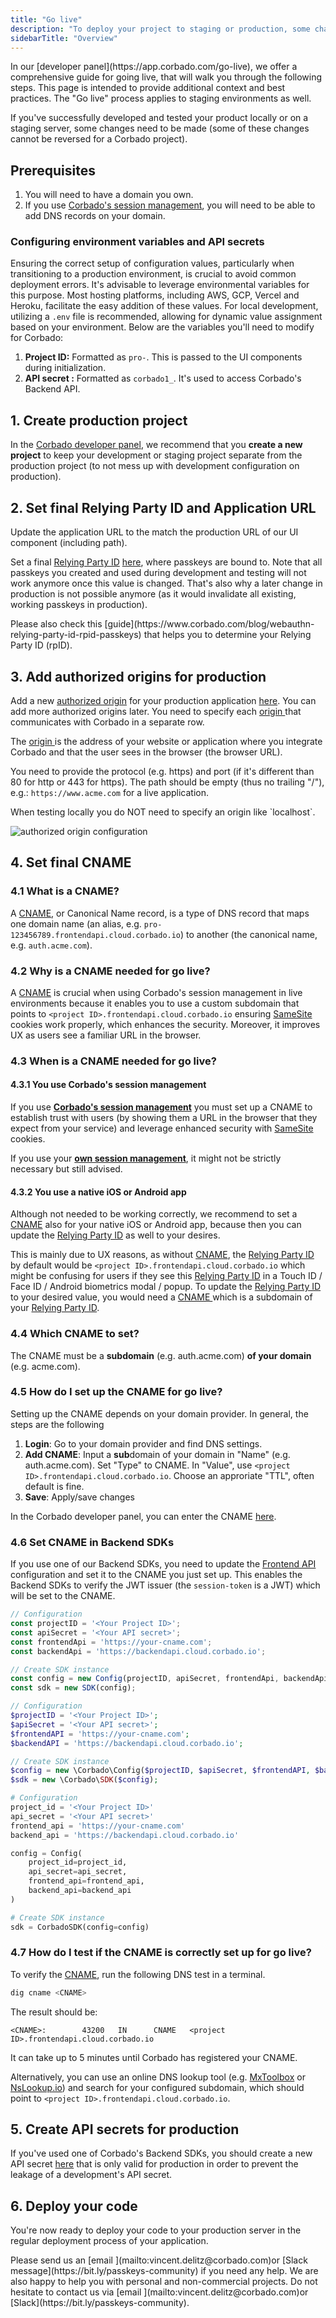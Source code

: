 ```yaml
---
title: "Go live"
description: "To deploy your project to staging or production, some changes need to be made in order to ensure stricter security."
sidebarTitle: "Overview"
---
```


<Note>
    In our [developer panel](https://app.corbado.com/go-live), we offer a comprehensive guide for going live, that will walk you through the following steps.
    This page is intended to provide additional context and best practices.
    The "Go live" process applies to staging environments as well.
</Note>

If you've successfully developed and tested your product locally or on a staging server, some changes need to be made (some of these changes cannot be reversed for a Corbado project).

## Prerequisites

1. You will need to have a domain you own.
2. If you use [Corbado's session management](/corbado-complete/sessions/overview), you will need to be able to add DNS records on your domain.

### Configuring environment variables and API secrets

Ensuring the correct setup of configuration values, particularly when transitioning to a production environment, is crucial to avoid common deployment errors. It's advisable to leverage environmental variables for this purpose. Most hosting platforms, including AWS, GCP, Vercel and Heroku, facilitate the easy addition of these values. For local development, utilizing a `.env` file is recommended, allowing for dynamic value assignment based on your environment. Below are the variables you'll need to modify for Corbado:

1. **Project ID:** Formatted as `pro-`. This is passed to the UI components during initialization.
2. **API secret :** Formatted as `corbado1_`. It's used to access Corbado's Backend API.

## 1. Create production project

In the [Corbado developer panel](https://app.corbado.com), we recommend that you **create a new project** to keep your development or staging project separate from the production project (to not mess up with development configuration on production).

## 2. Set final Relying Party ID and Application URL

Update the application URL to the match the production URL of our UI component (including path).

Set a final [Relying Party ID](/corbado-complete/helpful-guides/url-overview#7-relying-party-id) [here](https://app.corbado.com/settings/general?tab=URLs), where passkeys are bound to. Note that all passkeys you created and used during development and testing will not work anymore once this value is changed. That's also why a later change in production is not possible anymore (as it would invalidate all existing, working passkeys in production).

<Note>
Please also check this [guide](https://www.corbado.com/blog/webauthn-relying-party-id-rpid-passkeys) that helps you to determine your Relying Party ID (rpID).
</Note>

## 3. Add authorized origins for production

Add a new [authorized origin](/corbado-complete/helpful-guides/url-overview#1-authorized-origin) for your production application [here](https://app.corbado.com/settings/general?tab=Authorized+origins). You can add more authorized origins later. You need to specify each [origin ](/corbado-complete/helpful-guides/url-overview#1-authorized-origin)that communicates with Corbado in a separate row.

The [origin ](/corbado-complete/helpful-guides/url-overview#1-authorized-origin)is the address of your website or application where you integrate Corbado and that the user sees in the browser (the browser URL).

You need to provide the protocol (e.g. https) and port (if it's different than 80 for http or 443 for https). The path should be empty (thus no trailing "/"), e.g.: `https://www.acme.com` for a live application.

<Note>
    When testing locally you do NOT need to specify an origin like `localhost`.
</Note>

![authorized origin configuration](/images/overview/signup/passkey-configuration/authorized-origins-settings.webp)

## 4. Set final CNAME

### 4.1 What is a CNAME?

A [CNAME](/corbado-complete/helpful-guides/url-overview#5-cname), or Canonical Name record, is a type of DNS record that maps one domain name (an alias, e.g. `pro-123456789.frontendapi.cloud.corbado.io`) to another (the canonical name, e.g. `auth.acme.com`).

### 4.2 Why is a CNAME needed for go live?

A [CNAME](/corbado-complete/helpful-guides/url-overview#5-cname) is crucial when using Corbado's session management in live environments because it enables you to use a custom subdomain that points to `<project ID>.frontendapi.cloud.corbado.io` ensuring [SameSite](https://web.dev/i18n/de/samesite-cookies-explained/) cookies work properly, which enhances the security. Moreover, it improves UX as users see a familiar URL in the browser.

### 4.3 When is a CNAME needed for go live?

#### 4.3.1 You use Corbado's session management

If you use [**Corbado's session management**](/corbado-complete/sessions/overview) you must set up a CNAME to establish trust with users (by showing them a URL in the browser that they expect from your service) and leverage enhanced security with [SameSite](https://web.dev/i18n/de/samesite-cookies-explained/) cookies.

If you use your [**own session management**](/corbado-complete/sessions/own-session-management), it might not be strictly necessary but still advised.

#### 4.3.2 You use a native iOS or Android app

Although not needed to be working correctly, we recommend to set a [CNAME](/corbado-complete/helpful-guides/url-overview#5-cname) also for your native iOS or Android app, because then you can update the [Relying Party ID](/corbado-complete/helpful-guides/url-overview#7-relying-party-id) as well to your desires.

This is mainly due to UX reasons, as without [CNAME](/corbado-complete/helpful-guides/url-overview#id-5-cname), the [Relying Party ID](/corbado-complete/helpful-guides/url-overview#7-relying-party-id) by default would be `<project ID>.frontendapi.cloud.corbado.io` which might be confusing for users if they see this [Relying Party ID](/corbado-complete/helpful-guides/url-overview#7-relying-party-id) in a Touch ID / Face ID / Android biometrics modal / popup. To update the [Relying Party ID](/corbado-complete/helpful-guides/passkeys/relying-party-id) to your desired value, you would need a [CNAME ](/corbado-complete/helpful-guides/url-overview#5-cname)which is a subdomain of your [Relying Party ID](/corbado-complete/helpful-guides/url-overview#7-relying-party-id).

### 4.4 Which CNAME to set?

The CNAME must be a **subdomain** (e.g. auth.acme.com) **of your domain** (e.g. acme.com).

### 4.5 How do I set up the CNAME for go live?

Setting up the CNAME depends on your domain provider. In general, the steps are the following

1. **Login**: Go to your domain provider and find DNS settings.
2. **Add CNAME**: Input a **sub**domain of your domain in "Name" (e.g. auth.acme.com). Set "Type" to CNAME. In "Value", use `<project ID>.frontendapi.cloud.corbado.io`. Choose an approriate "TTL", often default is fine.
3. **Save**: Apply/save changes

In the Corbado developer panel, you can enter the CNAME [here](https://app.corbado.com/settings/general?tab=Domains).

### 4.6 Set CNAME in Backend SDKs

If you use one of our Backend SDKs, you need to update the [Frontend API](/corbado-complete/overview/corbado-api-structure/frontend-api) configuration and set it to the CNAME you just set up. This enables the Backend SDKs to verify the JWT issuer (the `session-token` is a JWT) which will be set to the CNAME.

<CodeGroup>

```javascript Corbado Node.js SDK
// Configuration
const projectID = '<Your Project ID>';
const apiSecret = '<Your API secret>';
const frontendApi = 'https://your-cname.com';
const backendApi = 'https://backendapi.cloud.corbado.io';

// Create SDK instance
const config = new Config(projectID, apiSecret, frontendApi, backendApi);
const sdk = new SDK(config);
```

```php Corbado PHP SDK
// Configuration
$projectID = '<Your Project ID>';
$apiSecret = '<Your API secret>';
$frontendAPI = 'https://your-cname.com';
$backendAPI = 'https://backendapi.cloud.corbado.io';

// Create SDK instance
$config = new \Corbado\Config($projectID, $apiSecret, $frontendAPI, $backendAPI);
$sdk = new \Corbado\SDK($config);
```

```python Corbado Python SDK
# Configuration
project_id = '<Your Project ID>'
api_secret = '<Your API secret>'
frontend_api = 'https://your-cname.com'
backend_api = 'https://backendapi.cloud.corbado.io'

config = Config(
    project_id=project_id,
    api_secret=api_secret,
    frontend_api=frontend_api,
    backend_api=backend_api
)

# Create SDK instance
sdk = CorbadoSDK(config=config)
```

</CodeGroup>

### 4.7 How do I test if the CNAME is correctly set up for go live?

To verify the [CNAME](/corbado-complete/helpful-guides/url-overview#5-cname), run the following DNS test in a terminal.

```sh
dig cname <CNAME>
```

The result should be:

```
<CNAME>:        43200   IN      CNAME   <project ID>.frontendapi.cloud.corbado.io
```

<Note>
It can take up to 5 minutes until Corbado has registered your CNAME.
</Note>

Alternatively, you can use an online DNS lookup tool (e.g. [MxToolbox](https://mxtoolbox.com/DNSLookup.aspx) or [NsLookup.io](https://www.nslookup.io/)) and search for your configured subdomain, which should point to `<project ID>.frontendapi.cloud.corbado.io`.

## 5. Create API secrets for production

If you've used one of Corbado's Backend SDKs, you should create a new API secret [here](https://app.corbado.com/app/settings/api-secrets) that is only valid for production in order to prevent the leakage of a development's API secret.

## 6. Deploy your code

You're now ready to deploy your code to your production server in the regular deployment process of your application.

<Note>
Please send us an [email ](mailto:vincent.delitz@corbado.com)or [Slack message](https://bit.ly/passkeys-community) if you need any help.
We are also happy to help you with personal and non-commercial projects. Do not hesitate to contact us via [email ](mailto:vincent.delitz@corbado.com)or [Slack](https://bit.ly/passkeys-community).
</Note>
